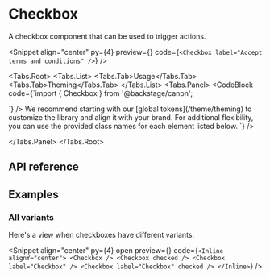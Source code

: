 
# Checkbox

A checkbox component that can be used to trigger actions.

<Snippet
  align="center"
  py={4}
  preview={<CheckboxSnippet story="Default" />}
  code={`<Checkbox label="Accept terms and conditions" />`}
/>

<Tabs.Root>
  <Tabs.List>
    <Tabs.Tab>Usage</Tabs.Tab>
    <Tabs.Tab>Theming</Tabs.Tab>
  </Tabs.List>
  <Tabs.Panel>
    <CodeBlock
      code={`import { Checkbox } from '@backstage/canon';

<Checkbox />
`}
    />
  </Tabs.Panel>
  <Tabs.Panel>
    We recommend starting with our [global tokens](/theme/theming) to customize the library and align it with
    your brand. For additional flexibility, you can use the provided class names for each element listed below.
    <CodeBlock
      code={`<Checkbox className="checkbox" />`}
    />

  </Tabs.Panel>
</Tabs.Root>

## API reference

<BaseUI href="https://base-ui.com/react/components/checkbox" />

<PropsTable data={checkboxPropDefs} />

## Examples

### All variants

Here's a view when checkboxes have different variants.

<Snippet
  align="center"
  py={4}
  open
  preview={<CheckboxSnippet story="AllVariants" />}
  code={`<Inline alignY="center">
    <Checkbox />
    <Checkbox checked />
    <Checkbox label="Checkbox" />
    <Checkbox label="Checkbox" checked />
  </Inline>`}
/>
